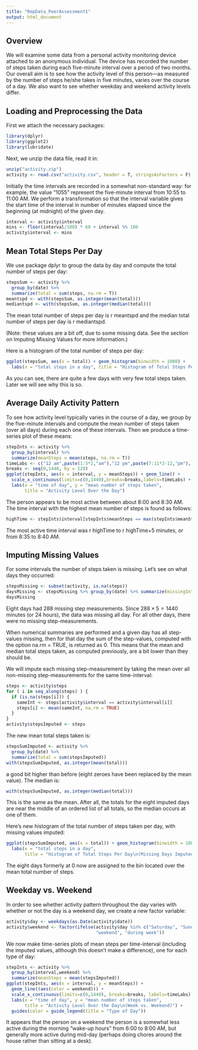 ```yaml
---
title: "RepData_PeerAssessment1"
output: html_document
---
```


## Overview

We will examine some data from a personal activity monitoring device attached to an anonymous individual. The device has recorded the number of steps taken during each five-minute interval over a period of two months. Our overall aim is to see how the activity level of this person---as measured by the number of steps he/she takes in five minutes, varies over the course of a day. We also want to see whether weekday and weekend activity levels differ.

## Loading and Preprocessing the Data

First we attach the necessary packages:

```r
library(dplyr)
library(ggplot2)
library(lubridate)
```

Next, we unzip the data file, read it in:

```r
unzip("activity.zip")
activity <- read.csv("activity.csv", header = T, stringsAsFactors = F)
```

Initially the time intervals are recorded in a somewhat non-standard way: for example, the value "1055" represent the five-minute interval from 10:55 to 11:00 AM. We perform a transformation so that the interval variable gives the start time of the interval in number of minutes elapsed since the beginning (at midnight) of the given day.

```r
interval <- activity$interval
mins <- floor(interval/100) * 60 + interval %% 100
activity$interval <- mins
```

## Mean Total Steps Per Day

We use package dplyr to group the data by day and compute the total number of steps per day:

```r
stepsSum <- activity %>%
  group_by(date) %>%
  summarize(total = sum(steps, na.rm = T))
meantspd <- with(stepsSum, as.integer(mean(total)))
mediantspd <- with(stepsSum, as.integer(median(total)))
```

The mean total number of steps per day is r meantspd and the median total number of steps per day is r mediantspd.

(Note: these values are a bit off, due to some missing data. See the section on Imputing Missing Values for more information.)

Here is a histogram of the total number of steps per day:

```r
ggplot(stepsSum, aes(x = total)) + geom_histogram(binwidth = 1000) +
  labs(x = "total steps in a day", title = "Histogram of Total Steps Per Day")
```

As you can see, there are quite a few days with very few total steps taken. Later we will see why this is so.

## Average Daily Activity Pattern

To see how activity level typically varies in the course of a day, we group by the five-minute intervals and compute the mean number of steps taken (over all days) during each one of these intervals. Then we produce a time-series plot of these means:

```r
stepInts <- activity %>%
  group_by(interval) %>%
  summarize(meanSteps = mean(steps, na.rm = T))
timeLabs <- c("12 am",paste(1:5*2,"am"),"12 pm",paste(7:11*2-12,"pm"), "12 am")
breaks <- seq(0,1440, by = 120)
ggplot(stepInts, aes(x = interval, y = meanSteps)) + geom_line() +
  scale_x_continuous(limits=c(0,1440),breaks=breaks,labels=timeLabs) +
  labs(x = "time of day", y = "mean number of steps taken",
       title = "Activity Level Over the Day")
```
       
The person appears to be most active between about 8:00 and 8:30 AM. The time interval with the highest mean number of steps is found as follows:

```r
highTime <- stepInts$interval[stepInts$meanSteps == max(stepInts$meanSteps)]
```

The most active time interval was r highTime to r highTime+5 minutes, or from 8:35 to 8:40 AM.

## Imputing Missing Values

For some intervals the number of steps taken is missing. Let's see on what days they occurred:

```r
stepsMissing <- subset(activity, is.na(steps))
daysMissing <- stepsMissing %>% group_by(date) %>% summarize(missingIntervals = n())
daysMissing
```

Eight days had 288 missing step measurements. Since $288 \times 5 = 1440$ minutes (or 24 hours), the data was missing all day. For all other days, there were no missing step-measurements.

When numerical summaries are performed and a given day has all step-values missing, then for that day the sum of the step-values, computed with the option na.rm = TRUE, is returned as 0. This means that the mean and median total steps taken, as computed previously, are a bit lower than they should be.

We will impute each missing step-measurement by taking the mean over all non-missing step-measurements for the same time-interval:

```r
steps <- activity$steps
for ( i in seq_along(steps) ) {
  if (is.na(steps[i])) {
    sameInt <- steps[activity$interval == activity$interval[i]]
    steps[i] <- mean(sameInt, na.rm = TRUE)
  }
}
activity$stepsImputed <- steps
```

The new mean total steps taken is:

```r
stepsSumImputed <- activity %>%
  group_by(date) %>%
  summarize(total = sum(stepsImputed)) 
with(stepsSumImputed, as.integer(mean(total)))
```

a good bit higher than before (eight zeroes have been replaced by the mean value). The median is:

```r
with(stepsSumImputed, as.integer(median(total)))
```

This is the same as the mean. After all, the totals for the eight imputed days are near the middle of an ordered list of all totals, so the median occurs at one of them.

Here's new histogram of the total number of steps taken per day, with missing values imputed:

```r
ggplot(stepsSumImputed, aes(x = total)) + geom_histogram(binwidth = 1000) +
  labs(x = "total steps in a day",
       title = "Histogram of Total Steps Per Day\n(Missing Days Imputed)")
```

The eight days formerly at 0 now are assigned to the bin located over the mean total number of steps.

## Weekday vs. Weekend

In order to see whether activity pattern throughout the day varies with whether or not the day is a weekend day, we create a new factor variable:

```r
activity$day <- weekdays(as.Date(activity$date))
activity$weekend <- factor(ifelse(activity$day %in% c("Saturday", "Sunday"), 
                                  "weekend", "during week"))
```

We now make time-series plots of mean steps per time-interval (including the imputed values, although this doesn't make a difference), one for each type of day:

```r
stepInts <- activity %>%
  group_by(interval,weekend) %>%
  summarize(meanSteps = mean(stepsImputed))
ggplot(stepInts, aes(x = interval, y = meanSteps)) + 
  geom_line((aes(color = weekend))) +
  scale_x_continuous(limits=c(0,1440), breaks=breaks, labels=timeLabs) +
  labs(x = "time of day", y = "mean number of steps taken",
       title = "Activity Level Over the Day\n(Week vs. Weekend)") +
  guides(color = guide_legend(title = "Type of Day"))
```

It appears that the person on a weekend the person is a somewhat less active during the morning "wake-up hours" from 6:00 to 8:00 AM, but generally more active during mid-day (perhaps doing chores around the house rather than sitting at a desk).